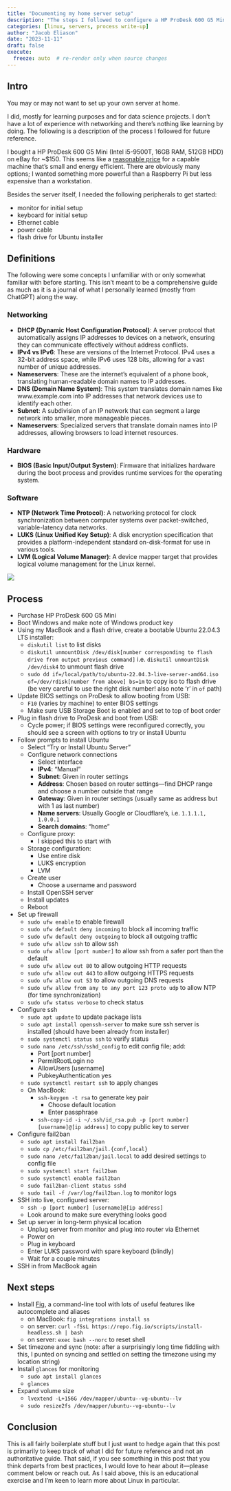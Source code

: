 ```yaml
---
title: "Documenting my home server setup"
description: "The steps I followed to configure a HP ProDesk 600 G5 Mini as a modest Linux server for small data science projects."
categories: [linux, servers, process write-up]
author: "Jacob Eliason"
date: "2023-11-11"
draft: false
execute:
  freeze: auto  # re-render only when source changes
---
```


## Intro

You may or may not want to set up your own server at home.

I did, mostly for learning purposes and for data science projects. I don't have a lot of experience with networking and there's nothing like learning by doing. The following is a description of the process I followed for future reference.

I bought a HP ProDesk 600 G5 Mini (Intel i5-9500T, 16GB RAM, 512GB HDD) on eBay for ~$150. This seems like a [reasonable price](https://www.ebay.com/sch/i.html?_from=R40&_nkw=HP+ProDesk+600+G5+Mini&_sacat=0&RAM%2520Size=16%2520GB&Processor=Intel%2520Core%2520i5%25209th%2520Gen%252E&_oaa=1&LH_Sold=1&LH_Complete=1&rt=nc&Hard%2520Drive%2520Capacity=512%2520GB&_dcat=179) for a capable machine that's small and energy efficient. There are obviously many options; I wanted something more powerful than a Raspberry Pi but less expensive than a workstation.

::: {.callout-note}
<!-- ## Peripherals -->

Besides the server itself, I needed the following peripherals to get started:

- monitor for initial setup
- keyboard for initial setup
- Ethernet cable
- power cable
- flash drive for Ubuntu installer
:::

## Definitions

The following were some concepts I unfamiliar with or only somewhat familiar with before starting. This isn't meant to be a comprehensive guide as much as it is a journal of what I personally learned (mostly from ChatGPT) along the way.

### Networking

- **DHCP (Dynamic Host Configuration Protocol)**: A server protocol that automatically assigns IP addresses to devices on a network, ensuring they can communicate effectively without address conflicts.
- **IPv4 vs IPv6**: These are versions of the Internet Protocol. IPv4 uses a 32-bit address space, while IPv6 uses 128 bits, allowing for a vast number of unique addresses.
- **Nameservers**: These are the internet's equivalent of a phone book, translating human-readable domain names to IP addresses.
- **DNS (Domain Name System)**: This system translates domain names like www.example.com into IP addresses that network devices use to identify each other.
- **Subnet**: A subdivision of an IP network that can segment a large network into smaller, more manageable pieces.
- **Nameservers**: Specialized servers that translate domain names into IP addresses, allowing browsers to load internet resources.

### Hardware

- **BIOS (Basic Input/Output System)**: Firmware that initializes hardware during the boot process and provides runtime services for the operating system.

### Software

- **NTP (Network Time Protocol)**: A networking protocol for clock synchronization between computer systems over packet-switched, variable-latency data networks.
- **LUKS (Linux Unified Key Setup)**: A disk encryption specification that provides a platform-independent standard on-disk-format for use in various tools.
- **LVM (Logical Volume Manager)**: A device mapper target that provides logical volume management for the Linux kernel.

![](penguin.jpg)

## Process

- Purchase HP ProDesk 600 G5 Mini
- Boot Windows and make note of Windows product key
- Using my MacBook and a flash drive, create a bootable Ubuntu 22.04.3 LTS installer:
  - `diskutil list` to list disks
  - `diskutil unmountDisk /dev/disk[number corresponding to flash drive from output previous command]` i.e. `diskutil unmountDisk /dev/disk4` to unmount flash drive
  - `sudo dd if=/local/path/to/ubuntu-22.04.3-live-server-amd64.iso of=/dev/rdisk[number from above] bs=1m` to copy iso to flash drive (be very careful to use the right disk number! also note 'r' in `of` path)
- Update BIOS settings on ProDesk to allow booting from USB:
  - `F10` (varies by machine) to enter BIOS settings
  - Make sure USB Storage Boot is enabled and set to top of boot order
- Plug in flash drive to ProDesk and boot from USB:
  - Cycle power; if BIOS settings were reconfigured correctly, you should see a screen with options to try or install Ubuntu
- Follow prompts to install Ubuntu
  - Select "Try or Install Ubuntu Server"
  - Configure network connections
    - Select interface
    - **IPv4**: "Manual"
    - **Subnet**: Given in router settings
    - **Address**: Chosen based on router settings—find DHCP range and choose a number outside that range
    - **Gateway**: Given in router settings (usually same as address but with 1 as last number)
    - **Name servers**: Usually Google or Cloudflare's, i.e. `1.1.1.1, 1.0.0.1`
    - **Search domains**: "home"
  - Configure proxy: 
    - I skipped this to start with
  - Storage configuration: 
    - Use entire disk
    - LUKS encryption
    - LVM
  - Create user
    - Choose a username and password
  - Install OpenSSH server
  - Install updates
  - Reboot
- Set up firewall
  - `sudo ufw enable` to enable firewall
  - `sudo ufw default deny incoming` to block all incoming traffic
  - `sudo ufw default deny outgoing` to block all outgoing traffic
  - `sudo ufw allow ssh` to allow ssh
  - `sudo ufw allow [port number]` to allow ssh from a safer port than the default
  - `sudo ufw allow out 80` to allow outgoing HTTP requests
  - `sudo ufw allow out 443` to allow outgoing HTTPS requests
  - `sudo ufw allow out 53` to allow outgoing DNS requests
  - `sudo ufw allow from any to any port 123 proto udp` to allow NTP (for time synchronization)
  - `sudo ufw status verbose` to check status
- Configure ssh
  - `sudo apt update` to update package lists
  - `sudo apt install openssh-server` to make sure ssh server is installed (should have been already from installer)
  - `sudo systemctl status ssh` to verify status
  - `sudo nano /etc/ssh/sshd_config` to edit config file; add:
    - Port [port number]
    - PermitRootLogin no
    - AllowUsers [username]
    - PubkeyAuthentication yes
  - `sudo systemctl restart ssh` to apply changes
  - On MacBook:
    - `ssh-keygen -t rsa` to generate key pair
      - Choose default location 
      - Enter passphrase
    - `ssh-copy-id -i ~/.ssh/id_rsa.pub -p [port number] [username]@[ip address]` to copy public key to server
- Configure fail2ban
  - `sudo apt install fail2ban`
  - `sudo cp /etc/fail2ban/jail.{conf,local}`
  - `sudo nano /etc/fail2ban/jail.local` to add desired settings to config file
  - `sudo systemctl start fail2ban`
  - `sudo systemctl enable fail2ban` 
  - `sudo fail2ban-client status sshd` 
  - `sudo tail -f /var/log/fail2ban.log` to monitor logs
- SSH into live, configured server: 
  - `ssh -p [port number] [username]@[ip address]`
  - Look around to make sure everything looks good
- Set up server in long-term physical location
  - Unplug server from monitor and plug into router via Ethernet
  - Power on
  - Plug in keyboard
  - Enter LUKS password with spare keyboard (blindly)
  - Wait for a couple minutes
- SSH in from MacBook again

## Next steps

- Install [Fig](https://fig.io/user-manual/autocomplete/ssh), a command-line tool with lots of useful features like autocomplete and aliases
  - on MacBook: `fig integrations install ss`
  - on server: `curl -fSsL https://repo.fig.io/scripts/install-headless.sh | bash`
  - on server: `exec bash --norc` to reset shell
- Set timezone and sync (note: after a surprisingly long time fiddling with this, I punted on syncing and settled on setting the timezone using my location string)
- Install `glances` for monitoring
  - `sudo apt install glances`
  - `glances`
- Expand volume size
  - `lvextend -L+156G /dev/mapper/ubuntu--vg-ubuntu--lv`
  - `sudo resize2fs /dev/mapper/ubuntu--vg-ubuntu--lv`

## Conclusion

This is all fairly boilerplate stuff but I just want to hedge again that this post is primarily to keep track of what I did for future reference and not an authoritative guide. That said, if you see something in this post that you think departs from best practices, I would love to hear about it—please comment below or reach out. As I said above, this is an educational exercise and I'm keen to learn more about Linux in particular.